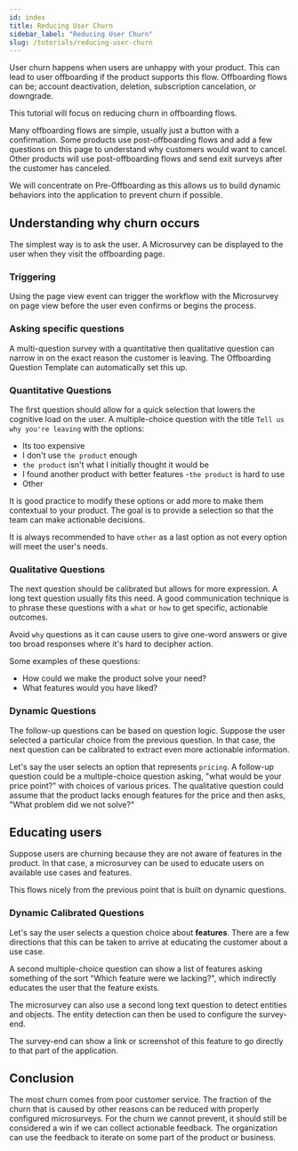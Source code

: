 ```yaml
---
id: index
title: Reducing User Churn
sidebar_label: "Reducing User Churn"
slug: /tutorials/reducing-user-churn
---
```


User churn happens when users are unhappy with your product. This can lead to user offboarding if the product supports this flow. Offboarding flows can be; account deactivation, deletion, subscription cancelation, or downgrade.

This tutorial will focus on reducing churn in offboarding flows.

Many offboarding flows are simple, usually just a button with a confirmation. Some products use post-offboarding flows and add a few questions on this page to understand why customers would want to cancel. Other products will use post-offboarding flows and send exit surveys after the customer has canceled.

We will concentrate on Pre-Offboarding as this allows us to build dynamic behaviors into the application to prevent churn if possible.

## Understanding why churn occurs

The simplest way is to ask the user. A Microsurvey can be displayed to the user when they visit the offboarding page.

### Triggering

Using the page view event can trigger the workflow with the Microsurvey on page view before the user even confirms or begins the process.

### Asking specific questions

A multi-question survey with a quantitative then qualitative question can narrow in on the exact reason the customer is leaving. The Offboarding Question Template can automatically set this up.

### Quantitative Questions

The first question should allow for a quick selection that lowers the cognitive load on the user. A multiple-choice question with the title `Tell us why you're leaving` with the options:

- Its too expensive
- I don't use `the product` enough
- `the product` isn't what I initially thought it would be
- I found another product with better features -`the product` is hard to use
- Other

It is good practice to modify these options or add more to make them contextual to your product. The goal is to provide a selection so that the team can make actionable decisions.

It is always recommended to have `other` as a last option as not every option will meet the user's needs.

### Qualitative Questions

The next question should be calibrated but allows for more expression. A long text question usually fits this need. A good communication technique is to phrase these questions with a `what` or `how` to get specific, actionable outcomes.

Avoid `why` questions as it can cause users to give one-word answers or give too broad responses where it's hard to decipher action.

Some examples of these questions:

- How could we make the product solve your need?
- What features would you have liked?

### Dynamic Questions

The follow-up questions can be based on question logic. Suppose the user selected a particular choice from the previous question. In that case, the next question can be calibrated to extract even more actionable information.

Let's say the user selects an option that represents `pricing`. A follow-up question could be a multiple-choice question asking, "what would be your price point?" with choices of various prices.
The qualitative question could assume that the product lacks enough features for the price and then asks, "What problem did we not solve?"

## Educating users

Suppose users are churning because they are not aware of features in the product. In that case, a microsurvey can be used to educate users on available use cases and features.

This flows nicely from the previous point that is built on dynamic questions.

### Dynamic Calibrated Questions

Let's say the user selects a question choice about **features**. There are a few directions that this can be taken to arrive at educating the customer about a use case.

A second multiple-choice question can show a list of features asking something of the sort "Which feature were we lacking?", which indirectly educates the user that the feature exists.

The microsurvey can also use a second long text question to detect entities and objects. The entity detection can then be used to configure the survey-end.

The survey-end can show a link or screenshot of this feature to go directly to that part of the application.

## Conclusion

The most churn comes from poor customer service. The fraction of the churn that is caused by other reasons can be reduced with properly configured microsurveys. For the churn we cannot prevent, it should still be considered a win if we can collect actionable feedback. The organization can use the feedback to iterate on some part of the product or business.
